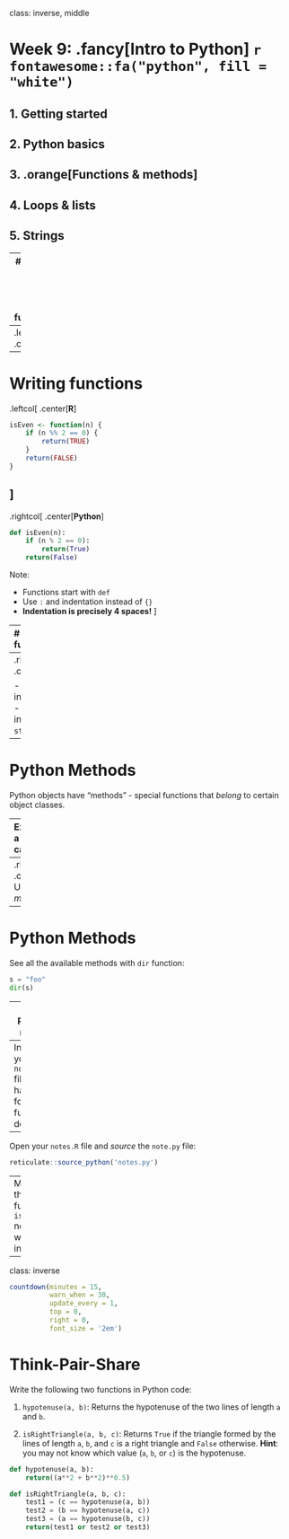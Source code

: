 
class: inverse, middle

# Week 9: .fancy[Intro to Python] `r fontawesome::fa("python", fill = "white")`

## 1. Getting started
## 2. Python basics
## 3. .orange[Functions & methods]
## 4. Loops & lists
## 5. Strings

---
# Python and R have many similar functions

--
.leftcol[
.center[**R**]
```r
abs(-1)
round(3.14)
round(3.14, 1)
```
]
.rightcol[
.center[**Python**]
```python
abs(-1)
round(3.14)
round(3.14, 1)
```
]

---
# Writing functions

.leftcol[
.center[**R**]
```r
isEven <- function(n) {
    if (n %% 2 == 0) {
        return(TRUE)
    }
    return(FALSE)
}
```
]
--
.rightcol[
.center[**Python**]
```python
def isEven(n):
    if (n % 2 == 0):
        return(True)
    return(False)
```
Note:

- Functions start with `def`
- Use `:` and indentation instead of `{}`
- **Indentation is precisely 4 spaces!**
]

---
# Writing test functions

.leftcol[
.center[**R**]
```r
test_isEven <- function() {
    cat("Testing isEven(n)...")
    stopifnot(isEven(2) == TRUE)
    stopifnot(isEven(1) == FALSE)
    cat("Passed!")
}
```
]
--
.rightcol[
.center[**Python**]
```python
def test_isEven():
    print("Testing isEven(n)...")
    assert(isEven(2) == True)
    assert(isEven(1) == False)
    print("Passed!")
```
Note:

- Use `print()` instead of `cat()`
- Use `assert()` instead of `stopifnot()`
]

---
# Python Methods

Python objects have "methods" - special functions that _belong_ to certain object classes.

--
Example: Make a string upper case

.leftcol[
.center[**R**]
Use `str_to_upper()` function
```r
s <- "foo"
stringr::str_to_upper(s)
```
]
--
.rightcol[
.center[**Python**]
Use `upper()` _method_
```python
s = "foo"
s.upper()
```
]

---
# Python Methods

See all the available methods with `dir` function:
```python
s = "foo"
dir(s)
```

---
# R-Python magic

You can source a Python script from R, then use the Python function in R!


--
Inside your `notes.py` file, you have the following function defined:
```python
def isEven(n):
    if (n % 2 == 0):
        return(True)
    return(False)
```

--
Open your `notes.R` file and _source_ the `note.py` file:
```r
reticulate::source_python('notes.py')
```

--
Magically, the function `isEven(n)` now works inside R!

---
class: inverse

```r
countdown(minutes = 15,
          warn_when = 30,
          update_every = 1,
          top = 0,
          right = 0,
          font_size = '2em')
```

# Think-Pair-Share

Write the following two functions in Python code:

1. `hypotenuse(a, b)`: Returns the hypotenuse of the two lines of length `a` and `b`.

2. `isRightTriangle(a, b, c)`: Returns `True` if the triangle formed by the lines of length `a`, `b`, and `c` is a right triangle and `False` otherwise. **Hint**: you may not know which value (`a`, `b`, or `c`) is the hypotenuse.

```python
def hypotenuse(a, b):
    return((a**2 + b**2)**0.5)

def isRightTriangle(a, b, c):
    test1 = (c == hypotenuse(a, b))
    test2 = (b == hypotenuse(a, c))
    test3 = (a == hypotenuse(b, c))
    return(test1 or test2 or test3)
```
